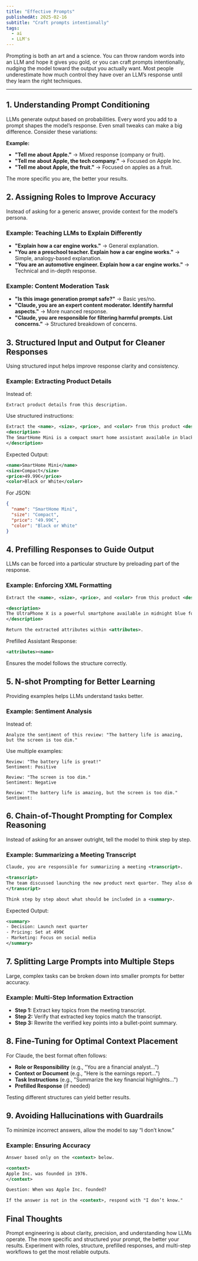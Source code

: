 ```yaml
---
title: "Effective Prompts"
publishedAt: 2025-02-16
subtitle: "Craft prompts intentionally"
tags:
  - ai
  - LLM's
---
```



Prompting is both an art and a science. You can throw random words into an LLM and hope it gives you gold, or you can craft prompts intentionally, nudging the model toward the output you actually want. Most people underestimate how much control they have over an LLM’s response until they learn the right techniques.

---

## 1. Understanding Prompt Conditioning

LLMs generate output based on probabilities. Every word you add to a prompt shapes the model’s response. Even small tweaks can make a big difference. Consider these variations:

**Example:**

- **"Tell me about Apple."** → Mixed response (company or fruit).
- **"Tell me about Apple, the tech company."** → Focused on Apple Inc.
- **"Tell me about Apple, the fruit."** → Focused on apples as a fruit.

The more specific you are, the better your results.

## 2. Assigning Roles to Improve Accuracy

Instead of asking for a generic answer, provide context for the model’s persona.

### Example: Teaching LLMs to Explain Differently

- **"Explain how a car engine works."** → General explanation.
- **"You are a preschool teacher. Explain how a car engine works."** → Simple, analogy-based explanation.
- **"You are an automotive engineer. Explain how a car engine works."** → Technical and in-depth response.

### Example: Content Moderation Task

- **"Is this image generation prompt safe?"** → Basic yes/no.
- **"Claude, you are an expert content moderator. Identify harmful aspects."** → More nuanced response.
- **"Claude, you are responsible for filtering harmful prompts. List concerns."** → Structured breakdown of concerns.

## 3. Structured Input and Output for Cleaner Responses

Using structured input helps improve response clarity and consistency.

### Example: Extracting Product Details

Instead of:

```plaintext
Extract product details from this description.
```

Use structured instructions:

```xml
Extract the <name>, <size>, <price>, and <color> from this product <description>.
<description>
The SmartHome Mini is a compact smart home assistant available in black or white for 49.99€.
</description>
```

Expected Output:

```xml
<name>SmartHome Mini</name>
<size>Compact</size>
<price>49.99€</price>
<color>Black or White</color>
```

For JSON:

```json
{
  "name": "SmartHome Mini",
  "size": "Compact",
  "price": "49.99€",
  "color": "Black or White"
}
```

## 4. Prefilling Responses to Guide Output

LLMs can be forced into a particular structure by preloading part of the response.

### Example: Enforcing XML Formatting

```xml
Extract the <name>, <size>, <price>, and <color> from this product <description>.

<description>
The UltraPhone X is a powerful smartphone available in midnight blue for 999€
</description>

Return the extracted attributes within <attributes>.
```

Prefilled Assistant Response:

```xml
<attributes><name>
```

Ensures the model follows the structure correctly.

## 5. N-shot Prompting for Better Learning

Providing examples helps LLMs understand tasks better.

### Example: Sentiment Analysis

Instead of:

```plaintext
Analyze the sentiment of this review: "The battery life is amazing, but the screen is too dim."
```

Use multiple examples:

```plaintext
Review: "The battery life is great!"
Sentiment: Positive

Review: "The screen is too dim."
Sentiment: Negative

Review: "The battery life is amazing, but the screen is too dim."
Sentiment:
```

## 6. Chain-of-Thought Prompting for Complex Reasoning

Instead of asking for an answer outright, tell the model to think step by step.

### Example: Summarizing a Meeting Transcript

```xml
Claude, you are responsible for summarizing a meeting <transcript>.

<transcript>
The team discussed launching the new product next quarter. They also decided on pricing and marketing strategy.
</transcript>

Think step by step about what should be included in a <summary>.
```

Expected Output:

```xml
<summary>
- Decision: Launch next quarter
- Pricing: Set at 499€
- Marketing: Focus on social media
</summary>
```

## 7. Splitting Large Prompts into Multiple Steps

Large, complex tasks can be broken down into smaller prompts for better accuracy.

### Example: Multi-Step Information Extraction

- **Step 1:** Extract key topics from the meeting transcript.
- **Step 2:** Verify that extracted key topics match the transcript.
- **Step 3:** Rewrite the verified key points into a bullet-point summary.

## 8. Fine-Tuning for Optimal Context Placement

For Claude, the best format often follows:

- **Role or Responsibility** (e.g., "You are a financial analyst...")
- **Context or Document** (e.g., "Here is the earnings report...")
- **Task Instructions** (e.g., "Summarize the key financial highlights...")
- **Prefilled Response** (if needed)

Testing different structures can yield better results.

## 9. Avoiding Hallucinations with Guardrails

To minimize incorrect answers, allow the model to say “I don’t know.”

### Example: Ensuring Accuracy

```xml
Answer based only on the <context> below.

<context>
Apple Inc. was founded in 1976.
</context>

Question: When was Apple Inc. founded?

If the answer is not in the <context>, respond with "I don’t know."
```

## Final Thoughts

Prompt engineering is about clarity, precision, and understanding how LLMs operate. The more specific and structured your prompt, the better your results. Experiment with roles, structure, prefilled responses, and multi-step workflows to get the most reliable outputs.
